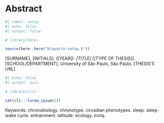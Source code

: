 <!-- &&& title begin &&& -->
# Abstract {.unnumbered}
<!-- &&& title end &&& -->

```r
#| label: setup
#| echo: false
#| output: false

# library(here)

source(here::here("R/quarto-setup.R"))
```

[SURNAME], [INITIALS]. ([YEAR]). _[TITLE]_ [[TYPE OF THESIS]]. [SCHOOL/DEPARTMENT], University of São Paulo, São Paulo. [THESIS'S URL]

```r
#| echo: false
#| output: asis

# library(cli)

cat(cli:::lorem_ipsum(2))
```

Keywords: chronobiology. chronotype. circadian phenotypes. sleep. sleep-wake cycle. entrainment. latitude. ecology. mctq.
